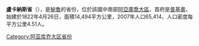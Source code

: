 '''盧卡納斯省'''（{{lang-es|Provincia de Lucanas}}），是[[秘魯|秘魯]]的省份，位於該國中南部[[阿亞庫喬大區|阿亞庫喬大區]]，首府是[[普基奧|普基奧]]，始建於1822年4月26日，面積14,494平方公里，2007年人口65,414，人口密度每平方公里4.51人。

{{coord|14|41|38|S|74|07|26|W|type:adm2nd_source:itwiki|display=title}}

{{秘魯省份|state=collapsed}}
{{秘鲁行政区划小作品}}
[[Category:阿亚库乔大区省份|Category:阿亚库乔大区省份]]